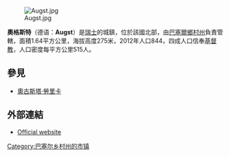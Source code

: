 [[Image:Augst.jpg|right]]

'''奧格斯特'''（德语：'''Augst'''）是[[瑞士|瑞士]]的城鎮，位於該國北部，由[[巴塞爾鄉村州|巴塞爾鄉村州]]負責管轄，面積1.64平方公里，海拔高度275米，2012年人口844，四成人口信奉[[基督教|基督教]]，人口密度每平方公里515人。

==參見==
* [[奧古斯塔·勞里卡|奧古斯塔·勞里卡]]

==外部連結==
* [http://www.augst.ch Official website] {{Wayback|url=http://www.augst.ch/ |date=20120506104406 }} {{de icon}}

{{Switzerland-geo-stub}}
[[Category:巴塞尔乡村州的市镇|Category:巴塞尔乡村州的市镇]]